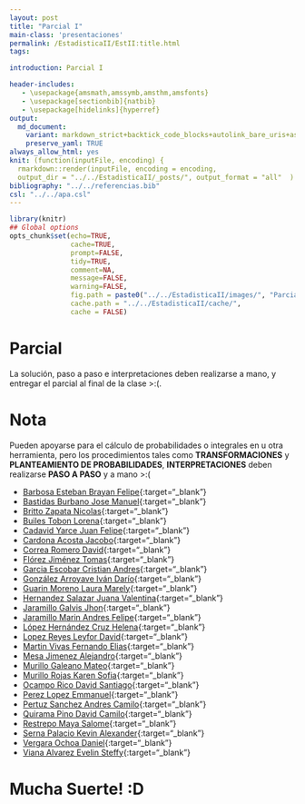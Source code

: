 ```yaml
---
layout: post
title: "Parcial I"
main-class: 'presentaciones'
permalink: /EstadisticaII/EstII:title.html
tags:

introduction: Parcial I

header-includes:
   - \usepackage{amsmath,amssymb,amsthm,amsfonts}
   - \usepackage[sectionbib]{natbib}
   - \usepackage[hidelinks]{hyperref}
output:
  md_document:
    variant: markdown_strict+backtick_code_blocks+autolink_bare_uris+ascii_identifiers+tex_math_single_backslash
    preserve_yaml: TRUE
always_allow_html: yes   
knit: (function(inputFile, encoding) {
  rmarkdown::render(inputFile, encoding = encoding,
  output_dir = "../../EstadisticaII/_posts/", output_format = "all"  ) })
bibliography: "../../referencias.bib"
csl: "../../apa.csl"
---
```


```r
library(knitr)
## Global options
opts_chunk$set(echo=TRUE,
               cache=TRUE,
               prompt=FALSE,
               tidy=TRUE,
               comment=NA,
               message=FALSE,
               warning=FALSE,
               fig.path = paste0("../../EstadisticaII/images/", "ParcialI"),
               cache.path = "../../EstadisticaII/cache/",
               cache = FALSE)
```

# Parcial
La solución, paso a paso e interpretaciones deben realizarse a mano, y entregar el parcial al final de la clase >:(. 

# Nota
Pueden apoyarse para el cálculo de probabilidades o integrales en \texttt{R} u otra herramienta, pero los procedimientos tales como **TRANSFORMACIONES** y **PLANTEAMIENTO DE PROBABILIDADES**, **INTERPRETACIONES** deben realizarse **PASO A PASO** y a mano >:(

* [Barbosa Esteban Brayan Felipe](https://github.com/jiperezga/jiperezga.github.io/raw/master/Dataset/Parcial/P1005028536.pdf){:target="_blank"}
* [Bastidas Burbano Jose Manuel](https://github.com/jiperezga/jiperezga.github.io/raw/master/Dataset/Parcial/P1138524086.pdf){:target="_blank"}
* [Britto Zapata Nicolas](https://github.com/jiperezga/jiperezga.github.io/raw/master/Dataset/Parcial/P1035305565.pdf){:target="_blank"}
* [Builes Tobon Lorena](https://github.com/jiperezga/jiperezga.github.io/raw/master/Dataset/Parcial/P1001228196.pdf){:target="_blank"}
* [Cadavid Yarce Juan Felipe](https://github.com/jiperezga/jiperezga.github.io/raw/master/Dataset/Parcial/P1044102034.pdf){:target="_blank"}
* [Cardona Acosta Jacobo](https://github.com/jiperezga/jiperezga.github.io/raw/master/Dataset/Parcial/P1089931364.pdf){:target="_blank"}
* [Correa Romero David](https://github.com/jiperezga/jiperezga.github.io/raw/master/Dataset/Parcial/P1000557127.pdf){:target="_blank"}
* [Flórez Jiménez Tomas](https://github.com/jiperezga/jiperezga.github.io/raw/master/Dataset/Parcial/P1152460117.pdf){:target="_blank"}
* [Garcia Escobar Cristian Andres](https://github.com/jiperezga/jiperezga.github.io/raw/master/Dataset/Parcial/P1038823759.pdf){:target="_blank"}
* [González Arroyave Iván Darío](https://github.com/jiperezga/jiperezga.github.io/raw/master/Dataset/Parcial/P1000307346.pdf){:target="_blank"}
* [Guarin Moreno Laura Marely](https://github.com/jiperezga/jiperezga.github.io/raw/master/Dataset/Parcial/P1020104926.pdf){:target="_blank"}
* [Hernandez Salazar Juana Valentina](https://github.com/jiperezga/jiperezga.github.io/raw/master/Dataset/Parcial/P1193579747.pdf){:target="_blank"}
* [Jaramillo Galvis Jhon](https://github.com/jiperezga/jiperezga.github.io/raw/master/Dataset/Parcial/P1004347892.pdf){:target="_blank"}
* [Jaramillo Marin Andres Felipe](https://github.com/jiperezga/jiperezga.github.io/raw/master/Dataset/Parcial/P1000290534.pdf){:target="_blank"}
* [López Hernández Cruz Helena](https://github.com/jiperezga/jiperezga.github.io/raw/master/Dataset/Parcial/P1036623859.pdf){:target="_blank"}
* [Lopez Reyes Leyfor David](https://github.com/jiperezga/jiperezga.github.io/raw/master/Dataset/Parcial/P1083876251.pdf){:target="_blank"}
* [Martin Vivas Fernando Elias](https://github.com/jiperezga/jiperezga.github.io/raw/master/Dataset/Parcial/P1017250715.pdf){:target="_blank"}
* [Mesa Jimenez Alejandro](https://github.com/jiperezga/jiperezga.github.io/raw/master/Dataset/Parcial/P1192832074.pdf){:target="_blank"}
* [Murillo Galeano Mateo](https://github.com/jiperezga/jiperezga.github.io/raw/master/Dataset/Parcial/P1193117781.pdf){:target="_blank"}
* [Murillo Rojas Karen Sofia](https://github.com/jiperezga/jiperezga.github.io/raw/master/Dataset/Parcial/P1000445568.pdf){:target="_blank"}
* [Ocampo Rico David Santiago](https://github.com/jiperezga/jiperezga.github.io/raw/master/Dataset/Parcial/P1001478035.pdf){:target="_blank"}
* [Perez Lopez Emmanuel](https://github.com/jiperezga/jiperezga.github.io/raw/master/Dataset/Parcial/P1020332073.pdf){:target="_blank"}
* [Pertuz Sanchez Andres Camilo](https://github.com/jiperezga/jiperezga.github.io/raw/master/Dataset/Parcial/P1137975166.pdf){:target="_blank"}
* [Quirama Pino David Camilo](https://github.com/jiperezga/jiperezga.github.io/raw/master/Dataset/Parcial/P1214744036.pdf){:target="_blank"}
* [Restrepo Maya Salome](https://github.com/jiperezga/jiperezga.github.io/raw/master/Dataset/Parcial/P1013457769.pdf){:target="_blank"}
* [Serna Palacio Kevin Alexander](https://github.com/jiperezga/jiperezga.github.io/raw/master/Dataset/Parcial/P1048020998.pdf){:target="_blank"}
* [Vergara Ochoa Daniel](https://github.com/jiperezga/jiperezga.github.io/raw/master/Dataset/Parcial/P1037642829.pdf){:target="_blank"}
* [Viana Alvarez Evelin Steffy](https://github.com/jiperezga/jiperezga.github.io/raw/master/Dataset/Parcial/P1002146503.pdf){:target="_blank"}


<h1> Mucha Suerte! :D </h1>

